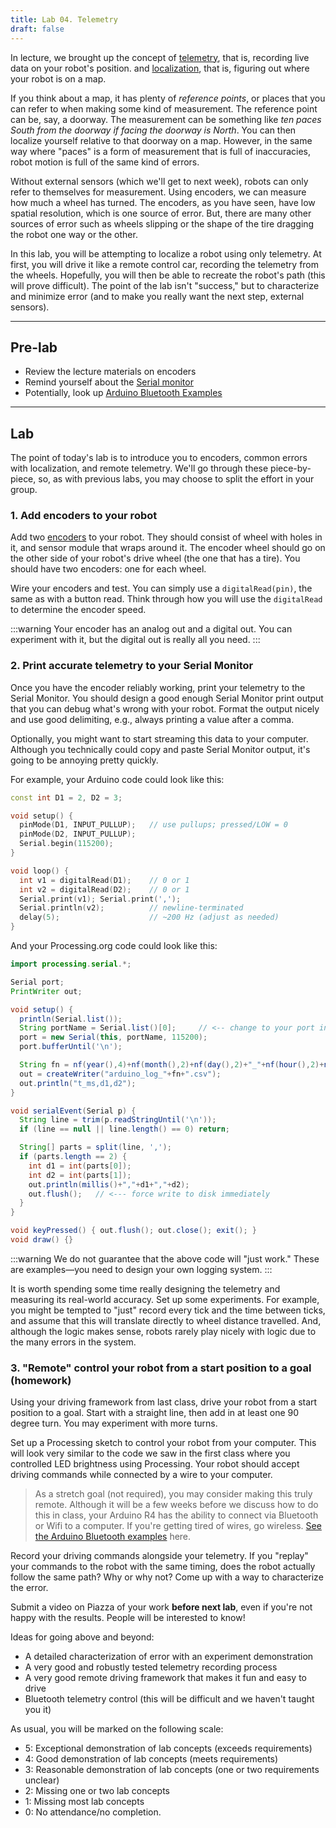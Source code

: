 ```yaml
---
title: Lab 04. Telemetry
draft: false
---
```


In lecture, we brought up the concept of [telemetry](https://docs.wpilib.org/en/stable/docs/software/telemetry/telemetry.html), that is, recording live data on your robot's position. and [localization](https://en.wikipedia.org/wiki/Robot_navigation), that is, figuring out where your robot is on a map. 

If you think about a map, it has plenty of *reference points*, or places that you can refer to when making some kind of measurement. The reference point can be, say, a doorway. The measurement can be something like *ten paces South from the doorway if facing the doorway is North*. You can then localize yourself relative to that doorway on a map. However, in the same way where "paces" is a form of measurement that is full of inaccuracies, robot motion is full of the same kind of errors.

Without external sensors (which we'll get to next week), robots can only refer to themselves for measurement. Using encoders, we can measure how much a wheel has turned. The encoders, as you have seen, have low spatial resolution, which is one source of error. But, there are many other sources of error such as wheels slipping or the shape of the tire dragging the robot one way or the other. 

In this lab, you will be attempting to localize a robot using only telemetry. At first, you will drive it like a remote control car, recording the telemetry from the wheels. Hopefully, you will then be able to recreate the robot's path (this will prove difficult). The point of the lab isn't "success," but to characterize and minimize error (and to make you really want the next step, external sensors).

---
## Pre-lab
- Review the lecture materials on encoders
- Remind yourself about the [Serial monitor](https://docs.arduino.cc/software/ide-v2/tutorials/ide-v2-serial-monitor/)
- Potentially, look up [Arduino Bluetooth Examples](https://github.com/arduino-libraries/ArduinoBLE/tree/master/examples/Peripheral)

---
## Lab
The point of today's lab is to introduce you to encoders, common errors with localization, and remote telemetry. We'll go through these piece-by-piece, so, as with previous labs, you may choose to split the effort in your group.

### 1. Add encoders to your robot
Add two [encoders](https://docs.sunfounder.com/projects/ultimate-sensor-kit/en/latest/components_basic/18-component_speed.html) to your robot. They should consist of wheel with holes in it, and sensor module that wraps around it. The encoder wheel should go on the other side of your robot's drive wheel (the one that has a tire). You should have two encoders: one for each wheel.

Wire your encoders and test. You can simply use a `digitalRead(pin)`, the same as with a button read. Think through how you will use the `digitalRead` to determine the encoder speed.

:::warning
Your encoder has an analog out and a digital out. You can experiment with it, but the digital out is really all you need.
:::

### 2. Print accurate telemetry to your Serial Monitor
Once you have the encoder reliably working, print your telemetry to the Serial Monitor. You should design a good enough Serial Monitor print output that you can debug what's wrong with your robot. Format the output nicely and use good delimiting, e.g., always printing a value after a comma.

Optionally, you might want to start streaming this data to your computer. Although you technically could copy and paste Serial Monitor output, it's going to be annoying pretty quickly. 

For example, your Arduino code could look like this:

```cpp
const int D1 = 2, D2 = 3;

void setup() {
  pinMode(D1, INPUT_PULLUP);   // use pullups; pressed/LOW = 0
  pinMode(D2, INPUT_PULLUP);
  Serial.begin(115200);
}

void loop() {
  int v1 = digitalRead(D1);    // 0 or 1
  int v2 = digitalRead(D2);    // 0 or 1
  Serial.print(v1); Serial.print(',');
  Serial.println(v2);          // newline-terminated
  delay(5);                    // ~200 Hz (adjust as needed)
}
```

And your Processing.org code could look like this:

```java
import processing.serial.*;

Serial port;
PrintWriter out;

void setup() {
  println(Serial.list());                 
  String portName = Serial.list()[0];     // <-- change to your port index
  port = new Serial(this, portName, 115200);
  port.bufferUntil('\n');

  String fn = nf(year(),4)+nf(month(),2)+nf(day(),2)+"_"+nf(hour(),2)+nf(minute(),2)+nf(second(),2);
  out = createWriter("arduino_log_"+fn+".csv");
  out.println("t_ms,d1,d2");
}

void serialEvent(Serial p) {
  String line = trim(p.readStringUntil('\n'));
  if (line == null || line.length() == 0) return;

  String[] parts = split(line, ',');
  if (parts.length == 2) {
    int d1 = int(parts[0]);
    int d2 = int(parts[1]);
    out.println(millis()+","+d1+","+d2);
    out.flush();   // <--- force write to disk immediately
  }
}

void keyPressed() { out.flush(); out.close(); exit(); }
void draw() {}
```

:::warning
We do not guarantee that the above code will "just work." These are examples—you need to design your own logging system.
:::

It is worth spending some time really designing the telemetry and measuring its real-world accuracy. Set up some experiments. For example, you might be tempted to "just" record every tick and the time between ticks, and assume that this will translate directly to wheel distance travelled. And, although the logic makes sense, robots rarely play nicely with logic due to the many errors in the system.


### 3. "Remote" control your robot from a start position to a goal (homework)
Using your driving framework from last class, drive your robot from a start position to a goal. Start with a straight line, then add in at least one 90 degree turn. You may experiment with more turns.

Set up a Processing sketch to control your robot from your computer. This will look very similar to the code we saw in the first class where you controlled LED brightness using Processing. Your robot should accept driving commands while connected by a wire to your computer.

> As a stretch goal (not required), you may consider making this truly remote. Although it will be a few weeks before we discuss how to do this in class, your Arduino R4 has the ability to connect via Bluetooth or Wifi to a computer. If you're getting tired of wires, go wireless. [See the Arduino Bluetooth examples](https://github.com/arduino-libraries/ArduinoBLE/tree/master/examples/Peripheral) here.

Record your driving commands alongside your telemetry. If you "replay" your commands to the robot with the same timing, does the robot actually follow the same path? Why or why not? Come up with a way to characterize the error.

Submit a video on Piazza of your work **before next lab**, even if you're not happy with the results. People will be interested to know!

Ideas for going above and beyond:
- A detailed characterization of error with an experiment demonstration
- A very good and robustly tested telemetry recording process
- A very good remote driving framework that makes it fun and easy to drive
- Bluetooth telemetry control (this will be difficult and we haven't taught you it)

As usual, you will be marked on the following scale:

- 5: Exceptional demonstration of lab concepts (exceeds requirements)
- 4: Good demonstration of lab concepts (meets requirements)
- 3: Reasonable demonstration of lab concepts (one or two requirements unclear)
- 2: Missing one or two lab concepts
- 1: Missing most lab concepts
- 0: No attendance/no completion.

